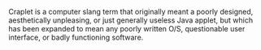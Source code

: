 Craplet is a computer slang term that originally meant a poorly designed, aesthetically unpleasing, or just generally useless Java applet, but which has been expanded to mean any poorly written O/S, questionable user interface, or badly functioning software.
{{slang-stub}}{{computer-stub}}
{{Uncategorized|date=July 2007}}
{{Uncategorizedstub|date=July 2007}}